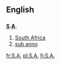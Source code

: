 {{also|ᎦᎪ}}
{{also|Appendix:Variations of "sa"}}
==English==

==={{abbreviation}}===
'''[[S]].[[A]].'''

# [[South Africa]]
# [[sub anno]]

[[fr:S.A.]]
[[pl:S.A.]]
[[fi:S.A.]]